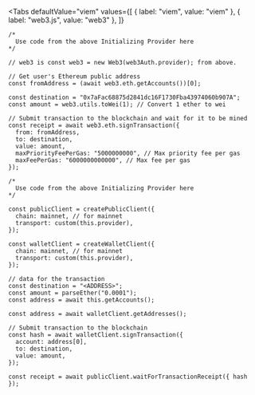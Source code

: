 
<Tabs
  defaultValue="viem"
  values={[
    { label: "viem", value: "viem" },
    { label: "web3.js", value: "web3" },
  ]}
>
<TabItem value="web3">

```tsx
/*
  Use code from the above Initializing Provider here
*/

// web3 is const web3 = new Web3(web3Auth.provider); from above.

// Get user's Ethereum public address
const fromAddress = (await web3.eth.getAccounts())[0];

const destination = "0x7aFac68875d2841dc16F1730Fba43974060b907A";
const amount = web3.utils.toWei(1); // Convert 1 ether to wei

// Submit transaction to the blockchain and wait for it to be mined
const receipt = await web3.eth.signTransaction({
  from: fromAddress,
  to: destination,
  value: amount,
  maxPriorityFeePerGas: "5000000000", // Max priority fee per gas
  maxFeePerGas: "6000000000000", // Max fee per gas
});
```

</TabItem>

<TabItem value="viem">

```tsx
/*
  Use code from the above Initializing Provider here
*/

const publicClient = createPublicClient({
  chain: mainnet, // for mainnet
  transport: custom(this.provider),
});

const walletClient = createWalletClient({
  chain: mainnet, // for mainnet
  transport: custom(this.provider),
});

// data for the transaction
const destination = "<ADDRESS>";
const amount = parseEther("0.0001");
const address = await this.getAccounts();

const address = await walletClient.getAddresses();

// Submit transaction to the blockchain
const hash = await walletClient.signTransaction({
  account: address[0],
  to: destination,
  value: amount,
});

const receipt = await publicClient.waitForTransactionReceipt({ hash });
```

</TabItem>
</Tabs>
